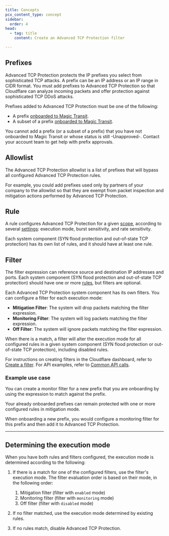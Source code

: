 ```yaml
---
title: Concepts
pcx_content_type: concept
sidebar:
  order: 4
head:
  - tag: title
    content: Create an Advanced TCP Protection filter

---
```



## Prefixes

Advanced TCP Protection protects the IP prefixes you select from sophisticated TCP attacks. A prefix can be an IP address or an IP range in CIDR format. You must add prefixes to Advanced TCP Protection so that Cloudflare can analyze incoming <GlossaryTooltip term="data packet">packets</GlossaryTooltip> and offer protection against sophisticated TCP DDoS attacks.

Prefixes added to Advanced TCP Protection must be one of the following:

- A prefix [onboarded to Magic Transit](/magic-transit/how-to/advertise-prefixes/).
- A subset of a prefix [onboarded to Magic Transit](/magic-transit/how-to/advertise-prefixes/).

You cannot add a prefix (or a subset of a prefix) that you have not onboarded to Magic Transit or whose status is still -Unapproved-. Contact your account team to get help with prefix approvals.

## Allowlist

The Advanced TCP Protection allowlist is a list of prefixes that will bypass all configured Advanced TCP Protection rules.

For example, you could add prefixes used only by partners of your company to the allowlist so that they are exempt from packet inspection and mitigation actions performed by Advanced TCP Protection.

<Render file="allowlist-ip-spoofing" />

## Rule

A rule configures Advanced TCP Protection for a given [scope](/ddos-protection/tcp-protection/rule-settings/#scope), according to several [settings](/ddos-protection/tcp-protection/rule-settings/): execution mode, burst sensitivity, and rate sensitivity.

Each system component (SYN flood protection and out-of-state TCP protection) has its own list of rules, and it should have at least one rule.

## Filter

<Render file="atp-filter-definition" /> The filter expression can reference source and destination IP addresses and ports. Each system component (SYN flood protection and out-of-state TCP protection) should have one or more [rules](#rule), but filters are optional.

Each Advanced TCP Protection system component has its own filters. You can configure a filter for each execution mode:

- **Mitigation Filter**: The system will drop packets matching the filter expression.
- **Monitoring Filter**: The system will log packets matching the filter expression.
- **Off Filter**: The system will ignore packets matching the filter expression.

When there is a match, a filter will alter the execution mode for all configured rules in a given system component (SYN flood protection or out-of-state TCP protection), including disabled rules.

For instructions on creating filters in the Cloudflare dashboard, refer to [Create a filter](/ddos-protection/tcp-protection/how-to/create-filter/). For API examples, refer to [Common API calls](/ddos-protection/tcp-protection/api/examples/).

### Example use case

You can create a monitor filter for a new prefix that you are onboarding by using the expression to match against the prefix.

Your already onboarded prefixes can remain protected with one or more configured rules in mitigation mode.

When onboarding a new prefix, you would configure a monitoring filter for this prefix and then add it to Advanced TCP Protection.

---

## Determining the execution mode

When you have both rules and filters configured, the execution mode is determined according to the following:

1. If there is a match for one of the configured filters, use the filter's execution mode. The filter evaluation order  is based on their mode, in the following order:
   1. Mitigation filter (filter with `enabled` mode)
   2. Monitoring filter (filter with `monitoring` mode)
   3. Off filter (filter with `disabled` mode)

2. If no filter matched, use the execution mode determined by existing rules.

3. If no rules match, disable Advanced TCP Protection.

